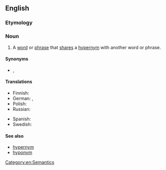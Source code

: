 ==English==

===Etymology===
{{prefix|en|co|hyponym}}

===Noun===
{{en-noun}}

# A [[word]] or [[phrase]] that [[share]]s a [[hypernym]] with another word or phrase.

====Synonyms====
* {{l|en|allonym}}, {{l|en|coordinate term}}

====Translations====
{{trans-top|a word or phrase that shares the same hypernym as another word or phrase}}
* Finnish: {{t+|fi|vieruskäsite}}
* German: {{t+|de|Kohyponym}}, {{t|de|Synhyponym}}
* Polish: {{t|pl|kohiponim|m}}
* Russian: {{t+|ru|согипоним}}
{{trans-mid}}
* Spanish: {{t+|es|cohipónimo|m}}
* Swedish: {{t+|sv|kohyponym|c}}
{{trans-bottom}}

====See also====
* [[hypernym]]
* [[hyponym]]

[[Category:en:Semantics]]